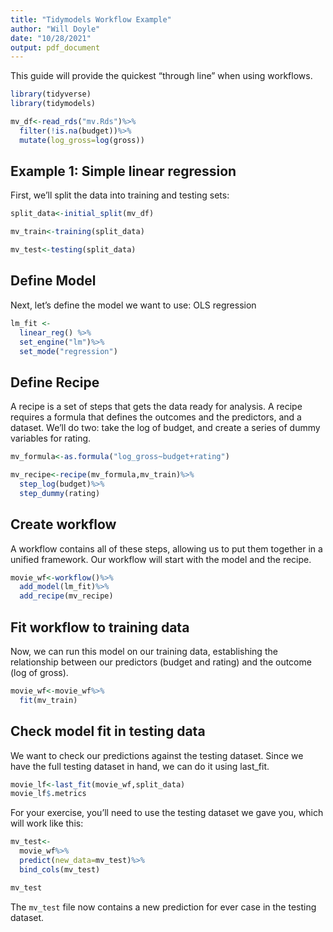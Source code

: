 ```yaml
---
title: "Tidymodels Workflow Example"
author: "Will Doyle"
date: "10/28/2021"
output: pdf_document
---
```


This guide will provide the quickest "through line" when using workflows.

```r
library(tidyverse)
library(tidymodels)
```

```r
mv_df<-read_rds("mv.Rds")%>%
  filter(!is.na(budget))%>%
  mutate(log_gross=log(gross))
```

## Example 1: Simple linear regression

First, we'll split the data into training and testing sets:

```r
split_data<-initial_split(mv_df)

mv_train<-training(split_data)

mv_test<-testing(split_data)
```


## Define Model

Next, let's define the model we want to use: OLS regression

```r
lm_fit <- 
  linear_reg() %>% 
  set_engine("lm")%>%
  set_mode("regression")
```

## Define Recipe

A recipe is a set of steps that gets the data ready for analysis. A recipe requires a formula that defines the outcomes and the predictors, and a dataset. We'll do two: take the log of budget, and create a series of dummy variables for rating. 
```r
mv_formula<-as.formula("log_gross~budget+rating")

mv_recipe<-recipe(mv_formula,mv_train)%>%
  step_log(budget)%>%
  step_dummy(rating)

```


## Create workflow

A workflow contains all of these steps, allowing us to put them together in a unified framework. Our workflow will start with the model and the recipe.

```r
movie_wf<-workflow()%>%
  add_model(lm_fit)%>%
  add_recipe(mv_recipe)
```

## Fit workflow to training data

Now, we can run this model on our training data,
establishing the relationship between our predictors (budget and rating) and the outcome (log of gross).

```r
movie_wf<-movie_wf%>%
  fit(mv_train)
```

## Check model fit in testing data

We want to check our predictions against the testing dataset. Since we have the full testing dataset in hand, we can do it using last_fit. 
```r
movie_lf<-last_fit(movie_wf,split_data)
movie_lf$.metrics
```

For your exercise, you'll need to use the testing dataset we gave you, which will work like this:
```r
mv_test<-
  movie_wf%>%
  predict(new_data=mv_test)%>%
  bind_cols(mv_test)

mv_test
```

The `mv_test` file now contains a new prediction for ever case in the testing dataset. 